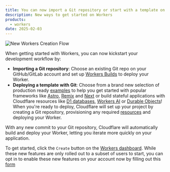 ```yaml
---
title: You can now import a Git repository or start with a template on Workers
description: New ways to get started on Workers 
products:
  - workers
date: 2025-02-03
---
```


![New Workers Creation Flow](~/assets/images/workers/new-workers-creation-flow.png)

When getting started with Workers, you can now kickstart your development workflow by: 
* **Importing a Git repository**: Choose an existing Git repo on your GitHub/GitLab account and set up [Workers Builds](https://developers.cloudflare.com/workers/ci-cd/builds/configuration/) to deploy your Worker. 
* **Deploying a template with Git**: Choose from a brand new selection of production ready [examples](https://github.com/cloudflare/templates) to help you get started with popular frameworks like [Astro](https://astro.build/), [Remix](https://remix.run/) and [Next](https://nextjs.org/) or build stateful applications with Cloudflare resources like [D1 databases](https://developers.cloudflare.com/d1/), [Workers AI](https://developers.cloudflare.com/workers-ai/) or [Durable Objects](https://developers.cloudflare.com/durable-objects/)! When you're ready to deploy, Cloudflare will set up your project by creating a Git repository, provisioning any required [resources](https://developers.cloudflare.com/workers/runtime-apis/bindings/) and deploying your Worker. 

With any new commit to your Git repository, Cloudflare will automatically build and deploy your Worker, letting you iterate more quickly on your application.

To get started, click the `Create` button on the [Workers dashboard](https://dash.cloudflare.com/?to=/:account/workers-and-pages/create). While these new features are only rolled out to a subset of users to start, you can opt in to enable these new features on your account now by filling out this [form](https://forms.gle/U1qhkF2snNJDGJJa9)

